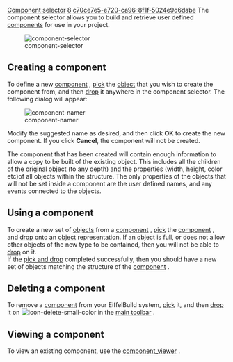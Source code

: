 [[Property:title|Component selector]]
[[Property:weight|8]]
[[Property:uuid|c70ce7e5-e720-ca96-8f1f-5024e9d6dabe]]
The component selector allows you to build and retrieve user defined [[EiffelBuild Notation|components]]  for use in your project. 

[[Image:component-selector]]  

==Creating a component==

To define a new [[EiffelBuild Notation|component]] , [[EiffelBuild Notation|pick]]  the [[EiffelBuild Notation|object]]  that you wish to create the component from, and then [[EiffelBuild Notation|drop]]  it anywhere in the component selector. The following dialog will appear: 

[[Image:component-namer]]  

Modify the suggested name as desired, and then click '''OK''' to create the new component. If you click '''Cancel''', the component will not be created. 

The component that has been created will contain enough information to allow a copy to be built of the existing object. This includes all the children of the original object (to any depth) and the properties (width, height, color etc)of all objects within the structure. The only properties of the objects that will not be set inside a component are the user defined names, and any events connected to the objects.

==Using a component==
To create a new set of [[EiffelBuild Notation|objects]]  from a [[EiffelBuild Notation|component]] , [[EiffelBuild Notation|pick]]  the [[EiffelBuild Notation|component]] , and [[EiffelBuild Notation|drop]]  onto an [[EiffelBuild Notation|object]]  representation. If an object is full, or does not allow other objects of the new type to be contained, then you will not be able to [[EiffelBuild Notation|drop]]  on it. <br/>

If the [[EiffelBuild Notation|pick and drop]]  completed successfully, then you should have a new set of objects matching the structure of the [[EiffelBuild Notation|component]] .  
<span id="delete_component"></span> 
==Deleting a component==

To remove a [[EiffelBuild Notation|component]]  from your EiffelBuild system, [[EiffelBuild Notation|pick]]  it, and then [[EiffelBuild Notation|drop]]  it on  [[Image:icon-delete-small-color]]  in the [[Main toolbar| main toolbar]] . 

{{note|The deletion of a [[EiffelBuild Notation|component]]  cannot be undone. }}

==Viewing a component==

To view an existing component, use the [[Component viewer|component_viewer]] . 

{{seealso|<br/>
[[Component viewer|Component_viewer]]  <br/>
[[Builder window|Builder window]]  <br/>
[[Layout constructor| Layout Constructor]]  }}




